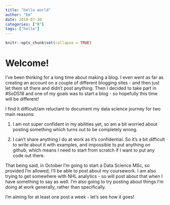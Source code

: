 ```yaml
---
title: "hello world"
author: "Em"
date: 2018-07-30
categories: ["R"]
tags: ["hello"]
---
```


```r
knitr::opts_chunk$set(collapse = TRUE)
```

# Welcome!

I've been thinking for a long time about making a blog. I even went as far as creating an account on a couple of different blogging sites - and then just let them sit there and didn't post anything. Then I decided to take part in #SoDS18 and one of my goals was to start a blog - so hopefully this time will be different! 

I find it difficult/am reluctant to document my data science journey for two main reasons:

1. I am not super confident in my abilities yet, so am a bit worried about posting something which turns out to be completely wrong.

2. I can't share anything I do at work as it's confidential. So it's a bit difficult to write about it with examples, and impossible to put anything on github, which means I need to start from scratch if I want to put any code out there. 

That being said, in October I'm going to start a Data Science MSc, so provided I'm allowed, I'll be able to post about my coursework. I am also trying to get somewhere with NHL analytics - so will post about that when I have something to say as well. I'm also going to try posting about things I'm doing at work generally, rather than specifically. 

I'm aiming for at least one post a week - let's see how it goes!


